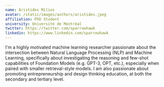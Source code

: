 ```yaml
---
name: Aristides Milios
avatar: /static/images/authors/aristides.jpeg
affiliation: PhD Student
university: Université de Montréal
twitter: https://twitter.com/sparrowhawk
linkedin: https://www.linkedin.com/sparrowhawk
---
```


I'm a highly motivated machine learning researcher passionate about the intersection between Natural Language Processing (NLP) and Machine Learning, specifically about investigating the reasoning and few-shot capabilities of Foundation Models (e.g. GPT-3, OPT, etc.), especially when paired with smaller retrieval-style models. I am also passionate about promoting entrepreneurship and design thinking education, at both the secondary and tertiary level.